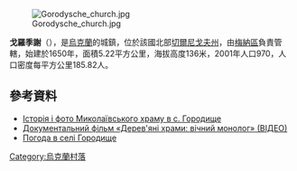 [[Image:Gorodysche_church.jpg|right]]

{{coord|51|35|29|N|31|58|41|E|scale:100000|display=title}}

'''戈羅季謝'''（{{lang-uk|Городище}}），是[[烏克蘭|烏克蘭]]的城鎮，位於該國北部[[切爾尼戈夫州|切爾尼戈夫州]]，由[[梅納區|梅納區]]負責管轄，始建於1650年，面積5.22平方公里，海拔高度136米，2001年人口970，人口密度每平方公里185.82人。

==參考資料==
* [http://derev.org.ua/chernih/horodysche.htm Історія і фото Миколаївського храму в с. Городище] {{Wayback|url=http://derev.org.ua/chernih/horodysche.htm |date=20200224050046 }}
* [https://web.archive.org/web/20160304185845/http://glas.org.ua/projects/teleexcursions/Dxramu.html?pvote=5 Документальний фільм «Дерев'яні храми: вічний монолог» (ВІДЕО)]
* [http://weather.in.ua/ua/chernigovskaja/5626 Погода в селі Городище] {{Wayback|url=http://weather.in.ua/ua/chernigovskaja/5626 |date=20111220141049 }}

{{Ukraine-geo-stub}}
[[Category:烏克蘭村落|Category:烏克蘭村落]]